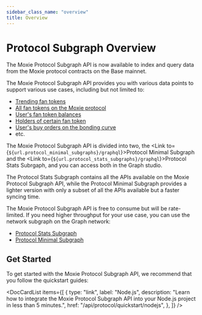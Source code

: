 ```yaml
---
sidebar_class_name: "overview"
title: Overview
---
```



# Protocol Subgraph Overview

The Moxie Protocol Subgraph API is now available to index and query data from the Moxie protocol contracts on the Base mainnet.

The Moxie Protocol Subgraph API provides you with various data points to support various use cases, including but not limited to:

- [Trending fan tokens](../../use-cases/fan-tokens/05-get-trending-fan-tokens.mdx)
- [All fan tokens on the Moxie protocol](../../use-cases/fan-tokens/08-get-all-fan-tokens.mdx)
- [User's fan token balances](../../use-cases/users/01-get-all-fan-tokens-owned-by-users.mdx)
- [Holders of certain fan token](../../use-cases/fan-tokens/07-get-holders-of-certain-fan-token.mdx)
- [User's buy orders on the bonding curve](../../use-cases/users/03-get-users-buy-orders.mdx)
- etc.

The Moxie Protocol Subgraph API is divided into two, the <Link to={`${url.protocol_minimal_subgraphs}/graphql`}>Protocol Minimal Subgraph</Link> and the <Link to={`${url.protocol_stats_subgraphs}/graphql`}>Protocol Stats Subrgaph</Link>, and you can access both in the Graph studio.

The Protocol Stats Subgraph contains all the APIs available on the Moxie Protocol Subgraph API, while the Protocol Minimal Subgraph provides a lighter version with only a subset of all the APIs available but a faster syncing time.

The Moxie Protocol Subgraph API is free to consume but will be rate-limited. If you need higher throughput for your use case, you can use the network subgraph on the Graph network:

- [Protocol Stats Subgraph](https://thegraph.com/explorer/subgraphs/7zS29h4BDSujQq8R3TFF37JfpjtPQsRUpoC9p4vo4scx?view=Query&chain=arbitrum-one)
- [Protocol Minimal Subgraph](https://thegraph.com/explorer/subgraphs/EXRKnsoBNwWk134nV5aezpZCPwcD6RWRCWMM2S7KXJXe?view=Query&chain=arbitrum-one)

## Get Started

To get started with the Moxie Protocol Subgraph API, we recommend that you follow the quickstart guides:

<DocCardList
  items={[
    {
      type: "link",
      label: "Node.js",
      description:
        "Learn how to integrate the Moxie Protocol Subgraph API into your Node.js project in less than 5 minutes.",
      href: "/api/protocol/quickstart/nodejs",
    },
  ]}
/>
